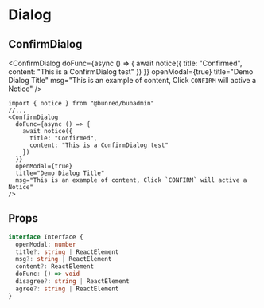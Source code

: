 
# Dialog

## ConfirmDialog

<ConfirmDialog
  doFunc={async () => {
    await notice({
      title: "Confirmed",
      content: "This is a ConfirmDialog test"
    })
  }}
  openModal={true}
  title="Demo Dialog Title"
  msg="This is an example of content, Click `CONFIRM` will active a Notice"
/>

``` tsx
import { notice } from "@bunred/bunadmin"
//...
<ConfirmDialog
  doFunc={async () => {
    await notice({
      title: "Confirmed",
      content: "This is a ConfirmDialog test"
    })
  }}
  openModal={true}
  title="Demo Dialog Title"
  msg="This is an example of content, Click `CONFIRM` will active a Notice"
/>
```

## Props
``` ts
interface Interface {
  openModal: number
  title?: string | ReactElement
  msg?: string | ReactElement
  content?: ReactElement
  doFunc: () => void
  disagree?: string | ReactElement
  agree?: string | ReactElement
}
```
